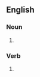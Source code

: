 ==English==

===Noun===
{{head|en|noun plural form}}

# {{plural of|rollerblade|lang=en}}

===Verb===
{{head|en|verb form}}

# {{en-third-person singular of|rollerblade}}